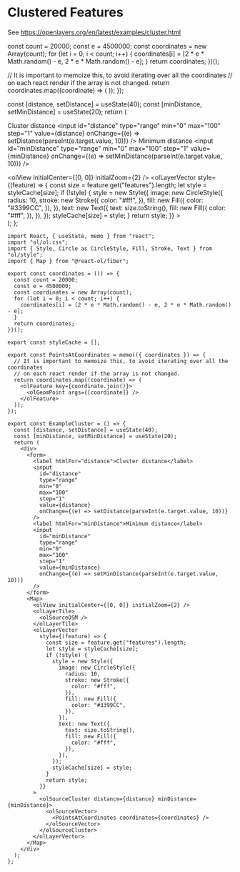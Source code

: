 # Clustered Features

See https://openlayers.org/en/latest/examples/cluster.html


  const count = 20000;
  const e = 4500000;
  const coordinates = new Array(count);
  for (let i = 0; i < count; i++) {
    coordinates[i] = [2 * e * Math.random() - e, 2 * e * Math.random() - e];
  }
  return coordinates;
})();


  // It is important to memoize this, to avoid iterating over all the coordinates
  // on each react render if the array is not changed.
  return coordinates.map((coordinate) => (
    <olFeature key={coordinate.join()}>
      <olGeomPoint args={[coordinate]} />
    </olFeature>
  ));
});

  const [distance, setDistance] = useState(40);
  const [minDistance, setMinDistance] = useState(20);
  return (
    <div>
      <form>
        <label htmlFor="distance">Cluster distance</label>
        <input
          id="distance"
          type="range"
          min="0"
          max="100"
          step="1"
          value={distance}
          onChange={(e) => setDistance(parseInt(e.target.value, 10))}
        />
        <label htmlFor="minDistance">Minimum distance</label>
        <input
          id="minDistance"
          type="range"
          min="0"
          max="100"
          step="1"
          value={minDistance}
          onChange={(e) => setMinDistance(parseInt(e.target.value, 10))}
        />
      </form>
      <Map className="rounded-xl overflow-hidden mt-4">
        <olView initialCenter={[0, 0]} initialZoom={2} />
        <olLayerTile>
          <olSourceOSM />
        </olLayerTile>
        <olLayerVector
          style={(feature) => {
            const size = feature.get("features").length;
            let style = styleCache[size];
            if (!style) {
              style = new Style({
                image: new CircleStyle({
                  radius: 10,
                  stroke: new Stroke({
                    color: "#fff",
                  }),
                  fill: new Fill({
                    color: "#3399CC",
                  }),
                }),
                text: new Text({
                  text: size.toString(),
                  fill: new Fill({
                    color: "#fff",
                  }),
                }),
              });
              styleCache[size] = style;
            }
            return style;
          }}
        >
          <olSourceCluster distance={distance} minDistance={minDistance}>
            <olSourceVector>
              <PointsAtCoordinates coordinates={coordinates} />
            </olSourceVector>
          </olSourceCluster>
        </olLayerVector>
      </Map>
    </div>
  );
};

<ExampleCluster />

```tsx
import React, { useState, memo } from "react";
import "ol/ol.css";
import { Style, Circle as CircleStyle, Fill, Stroke, Text } from "ol/style";
import { Map } from "@react-ol/fiber";

export const coordinates = (() => {
  const count = 20000;
  const e = 4500000;
  const coordinates = new Array(count);
  for (let i = 0; i < count; i++) {
    coordinates[i] = [2 * e * Math.random() - e, 2 * e * Math.random() - e];
  }
  return coordinates;
})();

export const styleCache = [];

export const PointsAtCoordinates = memo(({ coordinates }) => {
  // It is important to memoize this, to avoid iterating over all the coordinates
  // on each react render if the array is not changed.
  return coordinates.map((coordinate) => (
    <olFeature key={coordinate.join()}>
      <olGeomPoint args={[coordinate]} />
    </olFeature>
  ));
});

export const ExampleCluster = () => {
  const [distance, setDistance] = useState(40);
  const [minDistance, setMinDistance] = useState(20);
  return (
    <div>
      <form>
        <label htmlFor="distance">Cluster distance</label>
        <input
          id="distance"
          type="range"
          min="0"
          max="100"
          step="1"
          value={distance}
          onChange={(e) => setDistance(parseInt(e.target.value, 10))}
        />
        <label htmlFor="minDistance">Minimum distance</label>
        <input
          id="minDistance"
          type="range"
          min="0"
          max="100"
          step="1"
          value={minDistance}
          onChange={(e) => setMinDistance(parseInt(e.target.value, 10))}
        />
      </form>
      <Map>
        <olView initialCenter={[0, 0]} initialZoom={2} />
        <olLayerTile>
          <olSourceOSM />
        </olLayerTile>
        <olLayerVector
          style={(feature) => {
            const size = feature.get("features").length;
            let style = styleCache[size];
            if (!style) {
              style = new Style({
                image: new CircleStyle({
                  radius: 10,
                  stroke: new Stroke({
                    color: "#fff",
                  }),
                  fill: new Fill({
                    color: "#3399CC",
                  }),
                }),
                text: new Text({
                  text: size.toString(),
                  fill: new Fill({
                    color: "#fff",
                  }),
                }),
              });
              styleCache[size] = style;
            }
            return style;
          }}
        >
          <olSourceCluster distance={distance} minDistance={minDistance}>
            <olSourceVector>
              <PointsAtCoordinates coordinates={coordinates} />
            </olSourceVector>
          </olSourceCluster>
        </olLayerVector>
      </Map>
    </div>
  );
};
```
